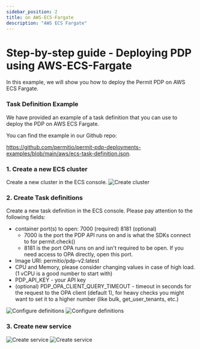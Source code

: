 ```yaml
---
sidebar_position: 2
title: on AWS-ECS-Fargate
description: "AWS ECS Fargate"
---
```



# Step-by-step guide - Deploying PDP using AWS-ECS-Fargate

In this example, we will show you how to deploy the Permit PDP on AWS ECS Fargate.

### Task Definition Example
We have provided an example of a task definition that you can use to deploy the PDP on AWS ECS Fargate.

You can find the example in our Github repo:

https://github.com/permitio/permit-pdp-deployments-examples/blob/main/aws/ecs-task-definition.json.


### 1. Create a new ECS cluster

Create a new cluster in the ECS console.
![Create cluster](/img/deployments/aws-fargate/1.png)

### 2. Create Task definitions

Create a new task definition in the ECS console. Please pay attention to the following fields:
- container port(s) to open: 7000 (required) 8181 (optional)
  - 7000 is the port the PDP API runs on and is what the SDKs connect to for permit.check()
  - 8181 is the port OPA runs on and isn't required to be open. If you need access to OPA directly, open this port.
- Image URI: permitio/pdp-v2:latest
- CPU and Memory, please consider changing values in case of high load. (1 vCPU is a good number to start with)
- PDP_API_KEY - your API key
- (optional) PDP_OPA_CLIENT_QUERY_TIMEOUT - timeout in seconds for the request to the OPA client (default 1), for heavy checks you might want to set it to a higher number (like bulk, get_user_tenants, etc.)

![Configure definitions](/img/deployments/aws-fargate/2.png)
![Configure definitions](/img/deployments/aws-fargate/3.png)


### 3. Create new service
![Create service](/img/deployments/aws-fargate/4.png)
![Create service](/img/deployments/aws-fargate/5.png)
